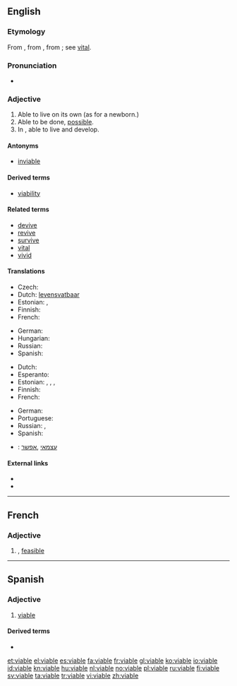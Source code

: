==English==

===Etymology===
From {{etyl|fr}}, from {{etyl|ML.}} {{recons|vitabilis|vitabilis|capable of life}}, from {{etyl|la}} {{term|vita||life}}; see [[vital]].

===Pronunciation===
* {{rhymes|aɪəbəl}}

===Adjective===
{{en-adj}}

# Able to live on its own (as for a newborn.)
# Able to be done, [[possible]].
# In {{biology}}, able to live and develop.

====Antonyms====
* [[inviable]]

====Derived terms====
* [[viability]]

====Related terms====
* [[devive]]
* [[revive]]
* [[survive]]
* [[vital]]
* [[vivid]]

====Translations====
{{trans-top|able to live on its own}}
* Czech: {{t-|cs|životaschopný|m}}
* Dutch: [[levensvatbaar]]
* Estonian: {{t|et|eluvõimeline}}, {{t|et|elujõuline}}
* Finnish: {{t-|fi|elinkelpoinen}}
* French: {{t+|fr|viable}}
{{trans-mid}}
* German: {{t+|de|selbständig}}
* Hungarian: {{t+|hu|életképes}}
* Russian: {{t+|ru|жизнеспособный}}
* Spanish: {{t+|es|viable}}
{{trans-bottom}}

{{trans-top|possible}}
* Dutch: {{t+|nl|uitvoerbaar}}
* Esperanto: {{t-|eo|farebla}}
* Estonian: {{t|et|võimalik}}, {{t|et|mõeldav}}, {{t|et|teostatav}}, {{t|et|elluviidav}}
* Finnish: {{t+|fi|mahdollinen}}
* French: {{t+|fr|viable}}
{{trans-mid}}
* German: {{t+|de|machbar}}
* Portuguese: {{t+|pt|viável}}
* Russian: {{t+|ru|возможный}}, {{t+|ru|осуществимый}}
* Spanish: {{t+|es|viable}}
{{trans-bottom}}

{{checktrans-top}}
* {{ttbc|he}}: [[עצמאי]] ,[[אפשר]]
{{trans-bottom}}

====External links====
* {{R:Webster 1913}}
* {{R:Century 1911}}

----
==French==

===Adjective===
{{fr-adj-mf}}

# {{l|en|viable}}, [[feasible]]
----
==Spanish==

===Adjective===
{{es-adj}}

# [[#English|viable]]

====Derived terms====
* {{l|es|inviable}}

[[et:viable]]
[[el:viable]]
[[es:viable]]
[[fa:viable]]
[[fr:viable]]
[[gl:viable]]
[[ko:viable]]
[[io:viable]]
[[id:viable]]
[[kn:viable]]
[[hu:viable]]
[[nl:viable]]
[[no:viable]]
[[pl:viable]]
[[ru:viable]]
[[fi:viable]]
[[sv:viable]]
[[ta:viable]]
[[tr:viable]]
[[vi:viable]]
[[zh:viable]]